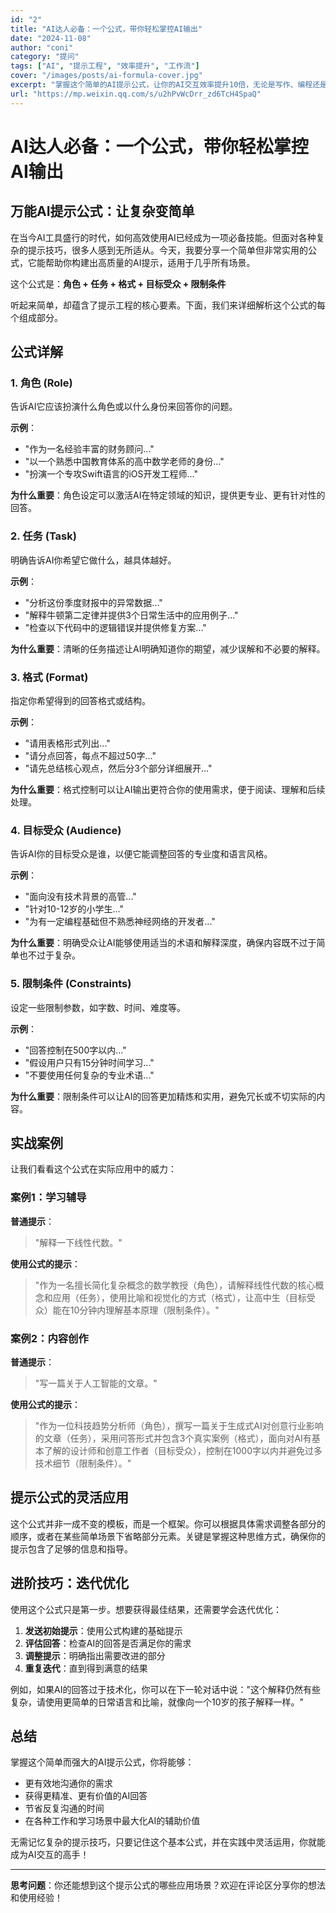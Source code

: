 ```yaml
---
id: "2"
title: "AI达人必备：一个公式，带你轻松掌控AI输出"
date: "2024-11-08"
author: "coni"
category: "提问"
tags: ["AI", "提示工程", "效率提升", "工作流"]
cover: "/images/posts/ai-formula-cover.jpg"
excerpt: "掌握这个简单的AI提示公式，让你的AI交互效率提升10倍，无论是写作、编程还是学习，都能获得更精确的结果。"
url: "https://mp.weixin.qq.com/s/u2hPvWcDrr_zd6TcH4SpaQ"
---
```


# AI达人必备：一个公式，带你轻松掌控AI输出

## 万能AI提示公式：让复杂变简单

在当今AI工具盛行的时代，如何高效使用AI已经成为一项必备技能。但面对各种复杂的提示技巧，很多人感到无所适从。今天，我要分享一个简单但非常实用的公式，它能帮助你构建出高质量的AI提示，适用于几乎所有场景。

这个公式是：**角色 + 任务 + 格式 + 目标受众 + 限制条件**

听起来简单，却蕴含了提示工程的核心要素。下面，我们来详细解析这个公式的每个组成部分。

## 公式详解

### 1. 角色 (Role)

告诉AI它应该扮演什么角色或以什么身份来回答你的问题。

**示例**：
- "作为一名经验丰富的财务顾问..."
- "以一个熟悉中国教育体系的高中数学老师的身份..."
- "扮演一个专攻Swift语言的iOS开发工程师..."

**为什么重要**：角色设定可以激活AI在特定领域的知识，提供更专业、更有针对性的回答。

### 2. 任务 (Task)

明确告诉AI你希望它做什么，越具体越好。

**示例**：
- "分析这份季度财报中的异常数据..."
- "解释牛顿第二定律并提供3个日常生活中的应用例子..."
- "检查以下代码中的逻辑错误并提供修复方案..."

**为什么重要**：清晰的任务描述让AI明确知道你的期望，减少误解和不必要的解释。

### 3. 格式 (Format)

指定你希望得到的回答格式或结构。

**示例**：
- "请用表格形式列出..."
- "请分点回答，每点不超过50字..."
- "请先总结核心观点，然后分3个部分详细展开..."

**为什么重要**：格式控制可以让AI输出更符合你的使用需求，便于阅读、理解和后续处理。

### 4. 目标受众 (Audience)

告诉AI你的目标受众是谁，以便它能调整回答的专业度和语言风格。

**示例**：
- "面向没有技术背景的高管..."
- "针对10-12岁的小学生..."
- "为有一定编程基础但不熟悉神经网络的开发者..."

**为什么重要**：明确受众让AI能够使用适当的术语和解释深度，确保内容既不过于简单也不过于复杂。

### 5. 限制条件 (Constraints)

设定一些限制参数，如字数、时间、难度等。

**示例**：
- "回答控制在500字以内..."
- "假设用户只有15分钟时间学习..."
- "不要使用任何复杂的专业术语..."

**为什么重要**：限制条件可以让AI的回答更加精炼和实用，避免冗长或不切实际的内容。

## 实战案例

让我们看看这个公式在实际应用中的威力：

### 案例1：学习辅导

**普通提示**：
> "解释一下线性代数。"

**使用公式的提示**：
> "作为一名擅长简化复杂概念的数学教授（角色），请解释线性代数的核心概念和应用（任务），使用比喻和视觉化的方式（格式），让高中生（目标受众）能在10分钟内理解基本原理（限制条件）。"

### 案例2：内容创作

**普通提示**：
> "写一篇关于人工智能的文章。"

**使用公式的提示**：
> "作为一位科技趋势分析师（角色），撰写一篇关于生成式AI对创意行业影响的文章（任务），采用问答形式并包含3个真实案例（格式），面向对AI有基本了解的设计师和创意工作者（目标受众），控制在1000字以内并避免过多技术细节（限制条件）。"

## 提示公式的灵活应用

这个公式并非一成不变的模板，而是一个框架。你可以根据具体需求调整各部分的顺序，或者在某些简单场景下省略部分元素。关键是掌握这种思维方式，确保你的提示包含了足够的信息和指导。

## 进阶技巧：迭代优化

使用这个公式只是第一步。想要获得最佳结果，还需要学会迭代优化：

1. **发送初始提示**：使用公式构建的基础提示
2. **评估回答**：检查AI的回答是否满足你的需求
3. **调整提示**：明确指出需要改进的部分
4. **重复迭代**：直到得到满意的结果

例如，如果AI的回答过于技术化，你可以在下一轮对话中说："这个解释仍然有些复杂，请使用更简单的日常语言和比喻，就像向一个10岁的孩子解释一样。"

## 总结

掌握这个简单而强大的AI提示公式，你将能够：

- 更有效地沟通你的需求
- 获得更精准、更有价值的AI回答
- 节省反复沟通的时间
- 在各种工作和学习场景中最大化AI的辅助价值

无需记忆复杂的提示技巧，只要记住这个基本公式，并在实践中灵活运用，你就能成为AI交互的高手！

---

**思考问题**：你还能想到这个提示公式的哪些应用场景？欢迎在评论区分享你的想法和使用经验！ 